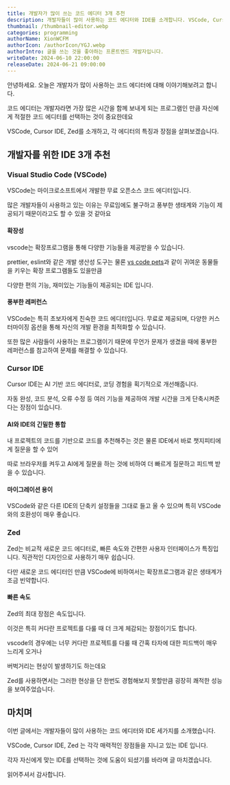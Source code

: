 ```yaml
---
title: 개발자가 많이 쓰는 코드 에디터 3개 추천
description: 개발자들이 많이 사용하는 코드 에디터와 IDE를 소개합니다. VSCode, Cursor IDE, Zed에 대해 알아보세요.
thumbnail: /thumbnail-editor.webp
categories: programming
authorName: XionWCFM
authorIcon: /authorIcon/YGJ.webp
authorIntro: 글을 쓰는 것을 좋아하는 프론트엔드 개발자입니다.
writeDate: 2024-06-10 22:00:00
releaseDate: 2024-06-21 09:00:00
---
```



안녕하세요. 오늘은 개발자가 많이 사용하는 코드 에디터에 대해 이야기해보려고 합니다.

코드 에디터는 개발자라면 가장 많은 시간을 함께 보내게 되는 프로그램인 만큼 자신에게 적절한 코드 에디터를 선택하는 것이 중요한데요

VSCode, Cursor IDE, Zed를 소개하고, 각 에디터의 특징과 장점을 살펴보겠습니다.




## 개발자를 위한 IDE 3개 추천

### Visual Studio Code (VSCode)

VSCode는 마이크로소프트에서 개발한 무료 오픈소스 코드 에디터입니다.

많은 개발자들이 사용하고 있는 이유는 무료임에도 불구하고 풍부한 생태계와 기능이 제공되기 때문이라고도 할 수 있을 것 같아요



#### 확장성

vscode는 확장프로그램을 통해 다양한 기능들을 제공받을 수 있습니다.

prettier, eslint와 같은 개발 생산성 도구는 물론 [vs code pets](https://marketplace.visualstudio.com/items?itemName=tonybaloney.vscode-pets)과 같이 귀여운 동물들을 키우는 확장 프로그램들도 있을만큼

다양한 편의 기능, 재미있는 기능들이 제공되는 IDE 입니다.


#### 풍부한 레퍼런스

VSCode는 특히 초보자에게 친숙한 코드 에디터입니다. 무료로 제공되며, 다양한 커스터마이징 옵션을 통해 자신의 개발 환경을 최적화할 수 있습니다.

또한 많은 사람들이 사용하는 프로그램이기 때문에 무언가 문제가 생겼을 때에 풍부한 레퍼런스를 참고하여 문제를 해결할 수 있습니다.



###  Cursor IDE

Cursor IDE는 AI 기반 코드 에디터로, 코딩 경험을 획기적으로 개선해줍니다.

자동 완성, 코드 분석, 오류 수정 등 여러 기능을 제공하여 개발 시간을 크게 단축시켜준다는 장점이 있습니다.



#### AI와 IDE의 긴밀한 통합

내 프로젝트의 코드를 기반으로 코드를 추천해주는 것은 물론 IDE에서 바로 챗지피티에게 질문을 할 수 있어

따로 브라우저를 켜두고 AI에게 질문을 하는 것에 비하여 더 빠르게 질문하고 피드백 받을 수 있습니다.


#### 마이그레이션 용이

VSCode와 같은 다른 IDE의 단축키 설정들을 그대로 들고 올 수 있으며 특히 VSCode와의 호환성이 매우 좋습니다.



### Zed

Zed는 비교적 새로운 코드 에디터로, 빠른 속도와 간편한 사용자 인터페이스가 특징입니다. 직관적인 디자인으로 사용하기 매우 쉽습니다.

다만 새로운 코드 에디터인 만큼 VSCode에 비하여서는 확장프로그램과 같은 생태계가 조금 빈약합니다.


#### 빠른 속도

Zed의 최대 장점은 속도입니다.

이것은 특히 커다란 프로젝트를 다룰 때 더 크게 체감되는 장점이기도 합니다.

vscode의 경우에는 너무 커다란 프로젝트를 다룰 때 간혹 타자에 대한 피드백이 매우 느리게 오거나

버벅거리는 현상이 발생하기도 하는데요

Zed를 사용하면서는 그러한 현상을 단 한번도 경험해보지 못할만큼 굉장히 쾌적한 성능을 보여주었습니다.



## 마치며

이번 글에서는 개발자들이 많이 사용하는 코드 에디터와 IDE 세가지를 소개했습니다.

VSCode, Cursor IDE, Zed 는 각각 매력적인 장점들을 지니고 있는 IDE 입니다.

각자 자신에게 맞는 IDE를 선택하는 것에 도움이 되셨기를 바라며 글 마치겠습니다.

읽어주셔서 감사합니다.